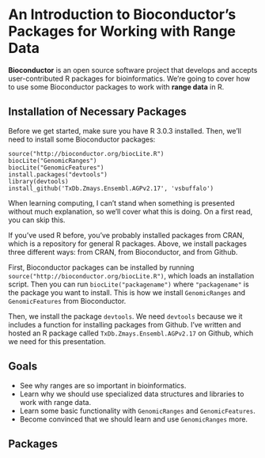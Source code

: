 # An Introduction to Bioconductor's Packages for Working with Range Data

**Bioconductor** is an open source software project that develops and accepts
user-contributed R packages for bioinformatics. We're going to cover how to use
some Bioconductor packages to work with **range data** in R.

## Installation of Necessary Packages

Before we get started, make sure you have R 3.0.3 installed. Then, we'll need
to install some Bioconductor packages:

    source("http://bioconductor.org/biocLite.R")
    biocLite("GenomicRanges")
    biocLite("GenomicFeatures")
    install.packages("devtools")
    library(devtools)
    install_github('TxDb.Zmays.Ensembl.AGPv2.17', 'vsbuffalo')

When learning computing, I can't stand when something is presented without much
explanation, so we'll cover what this is doing. On a first read, you can skip
this.

If you've used R before, you've probably installed packages from CRAN, which is
a repository for general R packages. Above, we install packages three different
ways: from CRAN, from Bioconductor, and from Github.

First, Bioconductor packages can be installed by running
`source("http://bioconductor.org/biocLite.R")`, which loads an installation
script. Then you can run `biocLite("packagename")` where `"packagename"` is the
package you want to install. This is how we install `GenomicRanges` and
`GenomicFeatures` from Bioconductor.

Then, we install the package `devtools`. We need `devtools` because we it
includes a function for installing packages from Github. I've written and
hosted an R package called `TxDb.Zmays.Ensembl.AGPv2.17` on Github, which we
need for this presentation.

## Goals

- See why ranges are so important in bioinformatics.
- Learn why we should use specialized data structures and libraries to work
  with range data.
- Learn some basic functionality with `GenomicRanges` and `GenomicFeatures`.
- Become convinced that we should learn and use `GenomicRanges` more.

## Packages



```r

```
